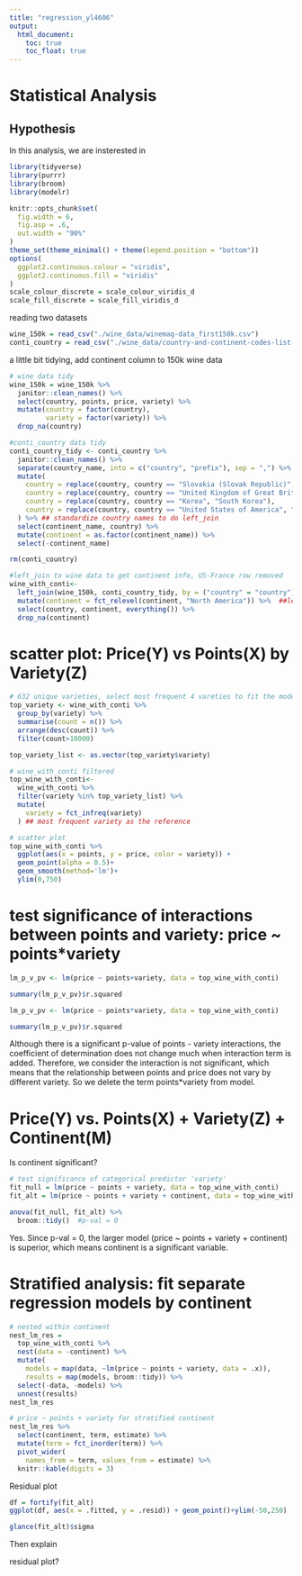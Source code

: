 ```yaml
---
title: "regression_yl4606"
output: 
  html_document:
    toc: true
    toc_float: true
---
```

# Statistical Analysis

## Hypothesis
In this analysis, we are insterested in 

```r
library(tidyverse)
library(purrr)
library(broom)
library(modelr)

knitr::opts_chunk$set(
  fig.width = 6, 
  fig.asp = .6,
  out.width = "90%"
)
theme_set(theme_minimal() + theme(legend.position = "bottom"))
options(
  ggplot2.continuous.colour = "viridis",
  ggplot2.continuous.fill = "viridis"
)
scale_colour_discrete = scale_colour_viridis_d
scale_fill_discrete = scale_fill_viridis_d
```

reading two datasets
```r
wine_150k = read_csv("./wine_data/winemag-data_first150k.csv")
conti_country = read_csv("./wine_data/country-and-continent-codes-list-csv_csv.csv")
```

a little bit tidying, add continent column to 150k wine data
```r
# wine data tidy
wine_150k = wine_150k %>% 
  janitor::clean_names() %>% 
  select(country, points, price, variety) %>% 
  mutate(country = factor(country),
         variety = factor(variety)) %>% 
  drop_na(country)

#conti_country data tidy
conti_country_tidy <- conti_country %>% 
  janitor::clean_names() %>% 
  separate(country_name, into = c("country", "prefix"), sep = ",") %>% 
  mutate(
    country = replace(country, country == "Slovakia (Slovak Republic)", "Slovakia"),
    country = replace(country, country == "United Kingdom of Great Britain & Northern Ireland", "England"),
    country = replace(country, country == "Korea", "South Korea"),
    country = replace(country, country == "United States of America", "US"),
  ) %>% ## standardize country names to do left_join
  select(continent_name, country) %>% 
  mutate(continent = as.factor(continent_name)) %>% 
  select(-continent_name)

rm(conti_country)

#left_join to wine data to get continent info, US-France row removed
wine_with_conti<-
  left_join(wine_150k, conti_country_tidy, by = ("country" = "country")) %>% 
  mutate(continent = fct_relevel(continent, "North America")) %>%  ##let US as the reference
  select(country, continent, everything()) %>% 
  drop_na(continent) 
```

# scatter plot: Price(Y) vs Points(X) by Variety(Z)
```r
# 632 unique varieties, select most frequent 4 vareties to fit the model
top_variety <- wine_with_conti %>% 
  group_by(variety) %>% 
  summarise(count = n()) %>% 
  arrange(desc(count)) %>% 
  filter(count>10000)

top_variety_list <- as.vector(top_variety$variety)

# wine_with_conti filtered
top_wine_with_conti<- 
  wine_with_conti %>% 
  filter(variety %in% top_variety_list) %>% 
  mutate(
    variety = fct_infreq(variety)
  ) ## most frequent variety as the reference

# scatter plot
top_wine_with_conti %>% 
  ggplot(aes(x = points, y = price, color = variety)) +
  geom_point(alpha = 0.5)+
  geom_smooth(method='lm')+
  ylim(0,750)
```

# test significance of interactions between points and variety: price ~ points*variety

```r
lm_p_v_pv <- lm(price ~ points+variety, data = top_wine_with_conti)

summary(lm_p_v_pv)$r.squared
```

```r
lm_p_v_pv <- lm(price ~ points*variety, data = top_wine_with_conti)

summary(lm_p_v_pv)$r.squared
```

Although there is a significant p-value of points - variety interactions, the coefficient of determination does not change much when interaction term is added.  Therefore, we consider the interaction is not significant, which means that the relationship between points and price does not vary by different variety. So we delete the term points*variety from model. 

#  Price(Y) vs. Points(X) + Variety(Z) + Continent(M) 

Is continent significant?

```r
# test significance of categorical predictor 'variety'
fit_null = lm(price ~ points + variety, data = top_wine_with_conti)
fit_alt = lm(price ~ points + variety + continent, data = top_wine_with_conti)

anova(fit_null, fit_alt) %>% 
  broom::tidy()  #p-val = 0
```
Yes. Since p-val = 0, the larger model (price ~ points + variety + continent) is superior, which means continent is a significant variable.

# Stratified analysis: fit separate regression models by continent
```r
# nested within continent
nest_lm_res =
  top_wine_with_conti %>% 
  nest(data = -continent) %>% 
  mutate(
    models = map(data, ~lm(price ~ points + variety, data = .x)),
    results = map(models, broom::tidy)) %>% 
  select(-data, -models) %>% 
  unnest(results)
nest_lm_res
```

```r
# price ~ points + variety for stratified continent
nest_lm_res %>% 
  select(continent, term, estimate) %>% 
  mutate(term = fct_inorder(term)) %>% 
  pivot_wider(
    names_from = term, values_from = estimate) %>% 
  knitr::kable(digits = 3)
```

Residual plot
```r
df = fortify(fit_alt)
ggplot(df, aes(x = .fitted, y = .resid)) + geom_point()+ylim(-50,250)
```


```r
glance(fit_alt)$sigma
```


Then explain

residual plot?
